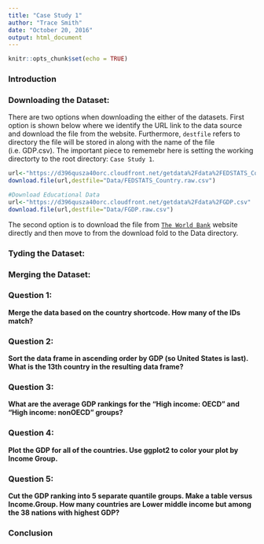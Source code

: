 ```yaml
---
title: "Case Study 1"
author: "Trace Smith"
date: "October 20, 2016"
output: html_document
---
```


```r
knitr::opts_chunk$set(echo = TRUE)
```

### Introduction
 

### Downloading the Dataset:

There are two options when downloading the either of the datasets. First option is shown below where we identify the URL link to the data source and download the file from the website. Furthermore, `destfile` refers to directory the file will be stored in along with the name of the file (i.e. GDP.csv). The important piece to rememebr here is setting the working directorty to the root directory: `Case Study 1`.

```r
url<-"https://d396qusza40orc.cloudfront.net/getdata%2Fdata%2FEDSTATS_Country.csv"
download.file(url,destfile="Data/FEDSTATS_Country.raw.csv")
```

```r
#Download Educational Data
url<-"https://d396qusza40orc.cloudfront.net/getdata%2Fdata%2FGDP.csv"
download.file(url,destfile="Data/FGDP.raw.csv")
```

The second option is to download the file from [`The World Bank`](http://www.worldbank.org/) website directly and then move to from the download fold to the Data directory.

### Tyding the Dataset:



### Merging the Dataset:



### Question 1:
**Merge the data based on the country shortcode. How many of the IDs match?**




### Question 2:
**Sort the data frame in ascending order by GDP (so United States is last). What is the 13th country in the resulting data frame?**



### Question 3:
**What are the average GDP rankings for the "High income: OECD" and "High income: nonOECD" groups?**



### Question 4:
**Plot the GDP for all of the countries. Use ggplot2 to color your plot by Income Group.**



### Question 5:
**Cut the GDP ranking into 5 separate quantile groups. Make a table versus Income.Group. How many countries are Lower middle income but among the 38 nations with highest GDP?**



### Conclusion